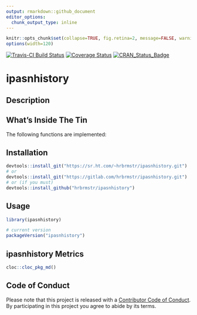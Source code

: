```yaml
---
output: rmarkdown::github_document
editor_options: 
  chunk_output_type: inline
---
```

```r
knitr::opts_chunk$set(collapse=TRUE, fig.retina=2, message=FALSE, warning=FALSE)
options(width=120)
```

[![Travis-CI Build Status](https://travis-ci.org/hrbrmstr/ipasnhistory.svg?branch=master)](https://travis-ci.org/hrbrmstr/ipasnhistory) 
[![Coverage Status](https://codecov.io/gh/hrbrmstr/ipasnhistory/branch/master/graph/badge.svg)](https://codecov.io/gh/hrbrmstr/ipasnhistory)
[![CRAN_Status_Badge](http://www.r-pkg.org/badges/version/ipasnhistory)](https://cran.r-project.org/package=ipasnhistory)

# ipasnhistory

## Description

## What's Inside The Tin

The following functions are implemented:

## Installation

```r
devtools::install_git("https://sr.ht.com/~hrbrmstr/ipasnhistory.git")
# or
devtools::install_git("https://gitlab.com/hrbrmstr/ipasnhistory.git")
# or (if you must)
devtools::install_github("hrbrmstr/ipasnhistory")
```

## Usage

```r
library(ipasnhistory)

# current version
packageVersion("ipasnhistory")

```

## ipasnhistory Metrics

```r
cloc::cloc_pkg_md()
```

## Code of Conduct

Please note that this project is released with a [Contributor Code of Conduct](CONDUCT.md). 
By participating in this project you agree to abide by its terms.
